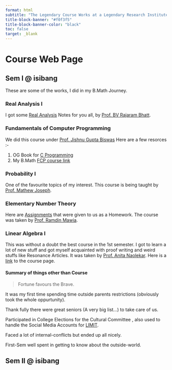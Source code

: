 ```yaml
---
format: html
subtitle: "The Legendary Course Works at a Legendary Research Institute(ISI Bang) ."
title-block-banner: "#f0f3f5"
title-block-banner-color: "black"
toc: false
target: _blank
---
```

        
# Course Web Page {.unnumbered}
:::{.callout-important appearance="minimal" collapse="true"}
## Sem I @ isibang
These are some of the works, I did in my B.Math Journey.


### Real Analysis I
I got some [Real Analysis](https://drive.google.com/file/d/15aQW5bT4oBRqTgWve05l_CL1jxj97ieQ/view?usp=sharing){.highlighted} Notes for you all, by [Prof. BV Rajaram Bhatt](https://www.isibang.ac.in/~bhat/){.highlighted}.

### Fundamentals of Computer Programming

We did this course under [Prof. Jishnu Gupta Biswas](https://isi.irins.org/profile/13204){.highlighted}
Here are a few resorces :-

1. OG Book for [C Programming](https://drive.google.com/file/d/1JgIz5I723BBlrkGD4n0qE4n5U89LD3XY/view?usp=sharing){.highlighted}
2. My B.Math [FCP course link](https://www.isibang.ac.in/~adean/infsys/database/Bmath/FCP.html){.highlighted}

### Probability I
One of the favourite topics of my interest. This course is being taught by [Prof. Mathew Joseph](https://sites.google.com/view/mjoseph/home){.highlighted}.

### Elementary Number Theory
Here are [Assignments](https://drive.google.com/file/d/1a-w8kH7kZud-1WypK9IrwDW7UoYUFmZf/view?usp=sharing){.highlighted} that were given to us as a Homework. The course was taken by [Prof. Ramdin Mawia](https://sites.google.com/view/ramdinmawia/home){.highlighted}.

### Linear Algebra I
This was without a doubt the best course in the 1st semester. I got to learn a lot of new stuff and got myself acquainted with proof writing and weird stuffs like Resonance Articles. It was taken by [Prof. Anita Naolekar](https://www.isibang.ac.in/~statmath/homepage.html){.highlighted}.
Here is a [link](https://www.isibang.ac.in/~adean/infsys/database/Bmath/LAlg1.html){.highlighted} to the course page.

:::{.column-margin}
#### Summary of things other than Course
> Fortune favours the Brave.

It was my first time spending time outside parents restrictions (obviously took the whole oppurtunity).

Thank fully there were great seniors (A very big list...) to take care of us. 

Participated in College Elections for the Cultural Committee , also used to handle the Social Media Accounts for [LIMIT](www.limitisi.in){.highlighted}.

Faced a lot of internal-conflicts but ended up all nicely.

First-Sem well spent in getting to know about the outside-world.
:::
:::

:::{.callout-important appearance=minimal collapse=true}
# Sem II @ isibang
:::